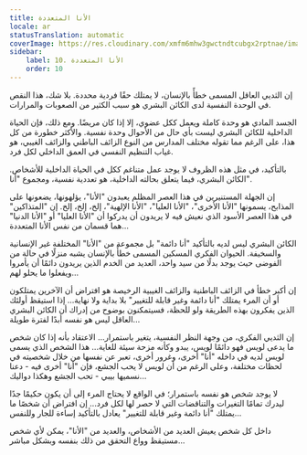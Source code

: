 ```yaml
---
title: الأنا المتعددة
locale: ar
statusTranslation: automatic
coverImage: https://res.cloudinary.com/xmfm6mhw3gwctndtcubgx2rptnae/image/upload/v1740468922/small_cover_tratado_de_psicologia_revolucionaria_a4c0dca4e0.webp
sidebar:
    label: 10. الأنا المتعددة
    order: 10
---
```

إن الثديي العاقل المسمى خطأً بالإنسان، لا يمتلك حقًا فردية محددة. بلا شك، هذا النقص في الوحدة النفسية لدى الكائن البشري هو سبب الكثير من الصعوبات والمرارات.

الجسد المادي هو وحدة كاملة ويعمل ككل عضوي، إلا إذا كان مريضًا. ومع ذلك، فإن الحياة الداخلية للكائن البشري ليست بأي حال من الأحوال وحدة نفسية. والأكثر خطورة من كل هذا، على الرغم مما تقوله مختلف المدارس من النوع الزائف الباطني والزائف الغيبي، هو غياب التنظيم النفسي في العمق الداخلي لكل فرد.

بالتأكيد، في مثل هذه الظروف لا يوجد عمل متناغم ككل في الحياة الداخلية للأشخاص. الكائن البشري، فيما يتعلق بحالته الداخلية، هو تعددية نفسية، ومجموع "أنا".

إن الجهلة المستنيرين في هذا العصر المظلم يعبدون "الأنا"، يؤلهونها، يضعونها على المذابح، يسمونها "الأنا الأخرى"، "الأنا العليا"، "الأنا الإلهية"، إلخ، إلخ، إلخ. إن "المتذاكين" في هذا العصر الأسود الذي نعيش فيه لا يريدون أن يدركوا أن "الأنا العليا" أو "الأنا الدنيا" هما قسمان من نفس الأنا المتعددة...

الكائن البشري ليس لديه بالتأكيد "أنا دائمة" بل مجموعة من "الأنا" المختلفة غير الإنسانية والسخيفة. الحيوان الفكري المسكين المسمى خطأً بالإنسان يشبه منزلًا في حالة من الفوضى حيث يوجد بدلًا من سيد واحد، العديد من الخدم الذين يريدون دائمًا أن يأمروا ويفعلوا ما يحلو لهم...

إن أكبر خطأ في الزائف الباطنية والزائف الغيبية الرخيصة هو افتراض أن الآخرين يمتلكون أو أن المرء يمتلك "أنا دائمة وغير قابلة للتغيير" بلا بداية ولا نهاية... إذا استيقظ أولئك الذين يفكرون بهذه الطريقة ولو للحظة، فسيتمكنون بوضوح من إدراك أن الكائن البشري العاقل ليس هو نفسه أبدًا لفترة طويلة...

إن الثديي الفكري، من وجهة النظر النفسية، يتغير باستمرار... الاعتقاد بأنه إذا كان شخص ما يدعى لويس فهو دائمًا لويس، يبدو وكأنه مزحة سيئة للغاية... هذا الشخص الذي يسمى لويس لديه في داخله "أنا" أخرى، وغرور أخرى، تعبر عن نفسها من خلال شخصيته في لحظات مختلفة، وعلى الرغم من أن لويس لا يحب الجشع، فإن "أنا" أخرى فيه - دعنا نسميها بيبي - تحب الجشع وهكذا دواليك...

لا يوجد شخص هو نفسه باستمرار؛ في الواقع لا يحتاج المرء إلى أن يكون حكيمًا جدًا ليدرك تمامًا التغيرات والتناقضات التي لا حصر لها لكل فرد... إن افتراض أن شخصًا ما يمتلك "أنا دائمة وغير قابلة للتغيير" يعادل بالتأكيد إساءة للجار وللنفس...

داخل كل شخص يعيش العديد من الأشخاص، والعديد من "الأنا"، يمكن لأي شخص مستيقظ وواع التحقق من ذلك بنفسه وبشكل مباشر...

